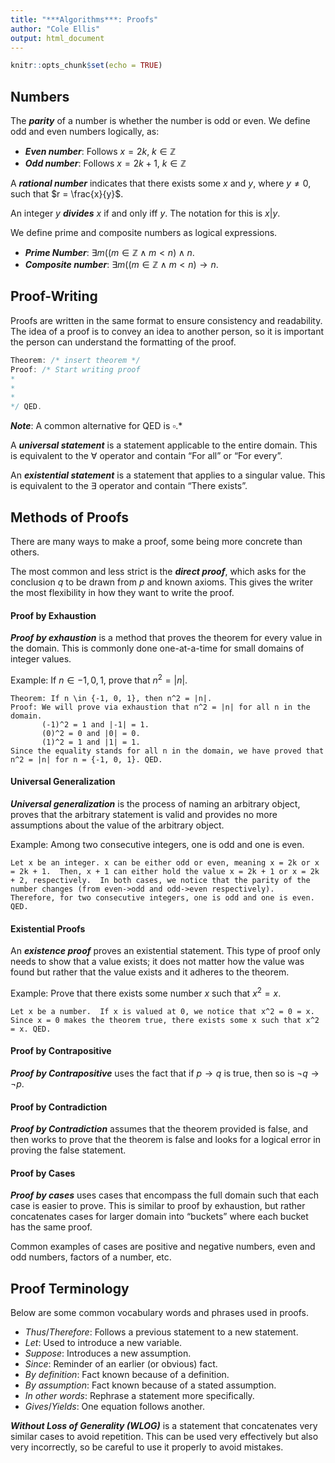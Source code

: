```yaml
---
title: "***Algorithms***: Proofs"
author: "Cole Ellis"
output: html_document
---
```


```r
knitr::opts_chunk$set(echo = TRUE)
```

## Numbers

The ***parity*** of a number is whether the number is odd or even.  We define odd and even numbers logically, as:

- ***Even number***: Follows $x = 2k$, $k \in \mathbb{Z}$
- ***Odd number***: Follows $x = 2k + 1$, $k \in \mathbb{Z}$

A ***rational number*** indicates that there exists some $x$ and $y$, where $y \neq 0$, such that $r = \frac{x}{y}$.  

An integer $y$ ***divides*** $x$ if and only iff $y % x = 0$.  The notation for this is $x|y$.

We define prime and composite numbers as logical expressions.

- ***Prime Number***: $\exists m ((m \in \mathbb{Z} \land m < n) \land n % m = 0 \rightarrow m = 1 \lor m = n)$.
- ***Composite number***: $\exists m ((m \in \mathbb{Z} \land m < n) \rightarrow n % m = 0)$.

## Proof-Writing
Proofs are written in the same format to ensure consistency and readability.  The idea of a proof is to convey an idea to another person, so it is important the person can understand the formatting of the proof.
```c++
Theorem: /* insert theorem */
Proof: /* Start writing proof
*
*
*
*/ QED.
```

***Note***: A common alternative for QED is $\square$.*

A ***universal statement*** is a statement applicable to the entire domain.  This is equivalent to the $∀$ operator and contain "For all" or "For every".

An ***existential statement*** is a statement that applies to a singular value.  This is equivalent to the $\exists$ operator and contain "There exists".

## Methods of Proofs
There are many ways to make a proof, some being more concrete than others.

The most common and less strict is the ***direct proof***, which asks for the conclusion $q$ to be drawn from $p$ and known axioms.  This gives the writer the most flexibility in how they want to write the proof.

#### Proof by Exhaustion
***Proof by exhaustion*** is a method that proves the theorem for every value in the domain.  This is commonly done one-at-a-time for small domains of integer values.

Example: If $n \in {-1, 0, 1}$, prove that $n^2 = |n|$.
```blank
Theorem: If n \in {-1, 0, 1}, then n^2 = |n|.
Proof: We will prove via exhaustion that n^2 = |n| for all n in the domain.
       (-1)^2 = 1 and |-1| = 1.
       (0)^2 = 0 and |0| = 0.
       (1)^2 = 1 and |1| = 1.
Since the equality stands for all n in the domain, we have proved that n^2 = |n| for n = {-1, 0, 1}. QED.
```

#### Universal Generalization
***Universal generalization*** is the process of naming an arbitrary object, proves that the arbitrary statement is valid and provides no more assumptions about the value of the arbitrary object.

Example: Among two consecutive integers, one is odd and one is even.
```blank
Let x be an integer. x can be either odd or even, meaning x = 2k or x = 2k + 1.  Then, x + 1 can either hold the value x = 2k + 1 or x = 2k + 2, respectively.  In both cases, we notice that the parity of the number changes (from even->odd and odd->even respectively).  Therefore, for two consecutive integers, one is odd and one is even. QED.
```

#### Existential Proofs
An ***existence proof*** proves an existential statement.  This type of proof only needs to show that a value exists; it does not matter how the value was found but rather that the value exists and it adheres to the theorem.

Example: Prove that there exists some number $x$ such that $x^2 = x$.
```blank
Let x be a number.  If x is valued at 0, we notice that x^2 = 0 = x.  Since x = 0 makes the theorem true, there exists some x such that x^2 = x. QED.
```

#### Proof by Contrapositive
***Proof by Contrapositive*** uses the fact that if $p \rightarrow q$ is true, then so is $\neg q \rightarrow \neg p$.

#### Proof by Contradiction
***Proof by Contradiction*** assumes that the theorem provided is false, and then works to prove that the theorem is false and looks for a logical error in proving the false statement.

#### Proof by Cases
***Proof by cases*** uses cases that encompass the full domain such that each case is easier to prove.  This is similar to proof by exhaustion, but rather concatenates cases for larger domain into "buckets" where each bucket has the same proof.

Common examples of cases are positive and negative numbers, even and odd numbers, factors of a number, etc.

## Proof Terminology
Below are some common vocabulary words and phrases used in proofs.

- *Thus*/*Therefore*: Follows a previous statement to a new statement.
- *Let*: Used to introduce a new variable.
- *Suppose*: Introduces a new assumption.
- *Since*: Reminder of an earlier (or obvious) fact.
- *By definition*: Fact known because of a definition.
- *By assumption*: Fact known because of a stated assumption.
- *In other words*: Rephrase a statement more specifically.
- *Gives*/*Yields*: One equation follows another.

***Without Loss of Generality (WLOG)*** is a statement that concatenates very similar cases to avoid repetition.  This can be used very effectively but also very incorrectly, so be careful to use it properly to avoid mistakes.
